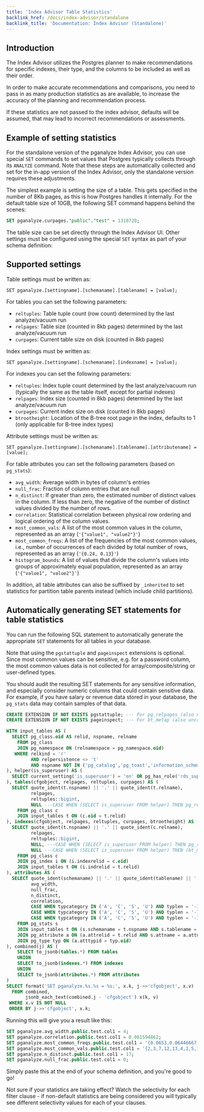 ```yaml
---
title: 'Index Advisor Table Statistics'
backlink_href: /docs/index-advisor/standalone
backlink_title: 'Documentation: Index Advisor (Standalone)'
---
```


## Introduction

The Index Advisor utilizes the Postgres planner to make recommendations for specific indexes, their type, and the columns to be included as well as their order.

In order to make accurate recommendations and comparisons, you need to pass in as many production statistics as are available, to increase the accuracy of the planning and recommendation process.

If these statistics are not passed to the index advisor, defaults will be assumed, that may lead to incorrect recommendations or assessments.

## Example of setting statistics

For the standalone version of the pganalyze Index Advisor, you can use special `SET` commands to set values that Postgres typically collects through its `ANALYZE` command. Note that these steps are automatically collected and set for the in-app version of the Index Advisor, only the standalone version requires these adjustments.

The simplest example is setting the size of a table. This gets specified in the number of 8Kb pages, as this is how Postgres handles it internally. For the default table size of 10GB, the following SET command happens behind the scenes:

```sql
SET pganalyze.curpages."public"."test" = 1310720;
```

The table size can be set directly through the Index Advisor UI. Other settings must be configured using the special `SET` syntax as part of your schema definition:

## Supported settings

Table settings must be written as:

```
SET pganalyze.[settingname].[schemaname].[tablename] = [value];
```

For tables you can set the following parameters:

* `reltuples`: Table tuple count (row count) determined by the last analyze/vacuum run
* `relpages`: Table size (counted in 8kb pages) determined by the last analyze/vacuum run
* `curpages`: Current table size on disk (counted in 8kb pages)

Index settings must be written as:

```
SET pganalyze.[settingname].[schemaname].[indexname] = [value];
```

For indexes you can set the following parameters:

* `reltuples`: Index tuple count determined by the last analyze/vacuum run (typically the same as the table itself, except for partial indexes)
* `relpages`: Index size (counted in 8kb pages) determined by the last analyze/vacuum run
* `curpages`: Current index size on disk (counted in 8kb pages)
* `btrootheight`: Location of the B-tree root page in the index, defaults to 1 (only applicable for B-tree index types)

Attribute settings must be written as:

```
SET pganalyze.[settingname].[schemaname].[tablename].[attributename] = [value];
```

For table attributes you can set the following parameters (based on `pg_stats`):

* `avg_width`: Average width in bytes of column's entries
* `null_frac`: Fraction of column entries that are null
* `n_distinct`: If greater than zero, the estimated number of distinct values in the column. If less than zero, the negative of the number of distinct values divided by the number of rows. 
* `correlation`: Statistical correlation between physical row ordering and logical ordering of the column values.
* `most_common_vals`: A list of the most common values in the column, represented as an array (`'{"value1", "value2"}'`)
* `most_common_freqs`: A list of the frequencies of the most common values, i.e., number of occurrences of each divided by total number of rows, represented as an array (`'{0.24, 0.13}'`)
* `histogram_bounds`: A list of values that divide the column's values into groups of approximately equal population, represented as an array (`'{"value1", "value2"}'`)

In addition, all table attributes can also be suffixed by `_inherited` to set statistics for partition table parents instead (which include child partitions).

## Automatically generating SET statements for table statistics

You can run the following SQL statement to automatically generate the appropriate `SET` statements for all
tables in your database.

Note that using the `pgstattuple` and `pageinspect` extensions is optional. Since most common values can be sensitive, e.g.
for a password column, the most common values data is not collected for array/composite/string or user-defined types.

You should audit the resulting SET statements for any sensitive information, and especially consider numeric columns that
could contain sensitive data. For example, if you have salary or revenue data stored in your database, the `pg_stats` data may
contain samples of that data.

```sql
CREATE EXTENSION IF NOT EXISTS pgstattuple; --- For pg_relpages (also uncomment the relevant lines below)
CREATE EXTENSION IF NOT EXISTS pageinspect; --- For bt_metap (also uncomment the relevant line below)

WITH input_tables AS (
  SELECT pg_class.oid AS relid, nspname, relname
    FROM pg_class
    JOIN pg_namespace ON (relnamespace = pg_namespace.oid)
   WHERE relkind = 'r'
         AND relpersistence <> 't'
		 AND nspname NOT IN ('pg_catalog','pg_toast','information_schema')
), helper(is_superuser) AS (
  SELECT current_setting('is_superuser') = 'on' OR pg_has_role('rds_superuser', 'usage')
), tables(cfgobject, relpages, reltuples, curpages) AS (
  SELECT quote_ident(t.nspname) || '.' || quote_ident(t.relname),
         relpages,
         reltuples::bigint,
         NULL ---CASE WHEN (SELECT is_superuser FROM helper) THEN pg_relpages(c.oid) ELSE NULL END
    FROM pg_class c
    JOIN input_tables t ON (c.oid = t.relid)
), indexes(cfgobject, relpages, reltuples, curpages, btrootheight) AS (
  SELECT quote_ident(t.nspname) || '.' || quote_ident(c.relname),
         relpages,
         reltuples::bigint,
         NULL, ---CASE WHEN (SELECT is_superuser FROM helper) THEN pg_relpages(c.oid) ELSE NULL END,
         NULL ---CASE WHEN (SELECT is_superuser FROM helper) THEN (bt_metap(c.relname)).fastlevel ELSE NULL END
    FROM pg_class c
    JOIN pg_index i ON (i.indexrelid = c.oid)
    JOIN input_tables t ON (i.indrelid = t.relid)
), attributes AS (
  SELECT quote_ident(schemaname) || '.' || quote_ident(tablename) || '.' || quote_ident(s.attname) AS cfgobject,
         avg_width,
         null_frac,
         n_distinct,
         correlation,
         CASE WHEN typcategory IN ('A', 'C', 'S', 'U') AND typlen = '-1' THEN NULL ELSE '''' || most_common_vals::text || '''' END AS most_common_vals,
         CASE WHEN typcategory IN ('A', 'C', 'S', 'U') AND typlen = '-1' THEN NULL ELSE '''' || most_common_freqs::text || '''' END AS most_common_freqs,
         CASE WHEN typcategory IN ('A', 'C', 'S', 'U') AND typlen = '-1' THEN NULL ELSE '''' || histogram_bounds::text || '''' END AS histogram_bounds
    FROM pg_stats s
    JOIN input_tables t ON (s.schemaname = t.nspname AND s.tablename = t.relname)
    JOIN pg_attribute a ON (a.attrelid = t.relid AND s.attname = a.attname)
    JOIN pg_type typ ON (a.atttypid = typ.oid)
), combined(j) AS (
    SELECT to_jsonb(tables.*) FROM tables
    UNION
    SELECT to_jsonb(indexes.*) FROM indexes
    UNION
    SELECT to_jsonb(attributes.*) FROM attributes
)
SELECT format('SET pganalyze.%s.%s = %s;', x.k, j->>'cfgobject', x.v)
  FROM combined,
       jsonb_each_text(combined.j - 'cfgobject') x(k, v)
 WHERE x.v IS NOT NULL
 ORDER BY j->>'cfgobject', x.k;
```

Running this will give you a result like this:

```sql
SET pganalyze.avg_width.public.test.col1 = 4;
SET pganalyze.correlation.public.test.col1 = 0.061594862;
SET pganalyze.most_common_freqs.public.test.col1 = '{0.0653,0.06446667,0.063766666,0.06363333,0.063533336,0.063433334,0.0629,0.061966665,0.061833333,0.0618,0.0611,0.0605,0.0604,0.060366668,0.059666667,0.0332,0.032133333}';
SET pganalyze.most_common_vals.public.test.col1 = '{2,3,7,12,13,4,1,5,11,14,9,6,10,8,15,16,0}';
SET pganalyze.n_distinct.public.test.col1 = 17;
SET pganalyze.null_frac.public.test.col1 = 0;
```

Simply paste this at the end of your schema definition, and you're good to go!

Not sure if your statistics are taking effect? Watch the selectivity for each filter clause - if non-default statistics are being considered you will typically see different selectivity values for each of your clauses.
